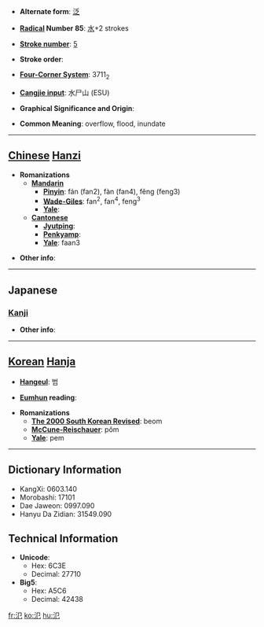 * '''Alternate form''': [[泛]]

* '''[[Wiktionary:Chinese radical index| Radical]] Number 85''': [[Wiktionary:Chinese radical index 水|水]]+2 strokes

* '''[[Wiktionary:Chinese total strokes index|Stroke number]]''': [[Wiktionary:Chinese total strokes index 5|5]]

* '''Stroke order''': 

* '''[[Wiktionary:Chinese four corner index|Four-Corner System]]''': 3711<sub>2</sub>

* '''[[Wiktionary:Chinese Cangjie index|Cangjie input]]''': 水尸山 (ESU)

* '''Graphical Significance and Origin''': 

* '''Common Meaning''': overflow, flood, inundate

----

== [[Chinese]] [[Hanzi]] ==

* '''Romanizations'''
** '''[[Mandarin]]'''
*** '''[[Pinyin]]''': fán (fan2), fàn (fan4), fěng (feng3)
*** '''[[Wade-Giles]]''': fan<sup>2</sup>, fan<sup>4</sup>, feng<sup>3</sup>
*** '''[[Yale]]''': 
** '''[[Cantonese]]'''
*** '''[[Jyutping]]''':
*** '''[[Penkyamp]]''': 
*** '''[[Yale]]''': faan3

* '''Other info''': 

----

==Japanese==
===[[Kanji]]===
{{kanji|on readings=[[はん]] (han)
|kun readings=[[ひろがる]] (hirogaru)
}}

* '''Other info''':  

----

== [[Korean]] [[Hanja]] ==

* '''[[Hangeul]]''': 범

* '''[[Eumhun]] reading''': 

* '''Romanizations'''
** '''[[The 2000 South Korean Revised Romanization|The 2000 South Korean Revised]]''': beom
** '''[[McCune-Reischauer]]''': pŏm
** '''[[Yale]]''': pem

----

== Dictionary Information ==

* KangXi: 0603.140
* Morobashi: 17101
* Dae Jaweon: 0997.090
* Hanyu Da Zidian: 31549.090

== Technical Information ==

* '''Unicode''':
** Hex: 6C3E
** Decimal: 27710
* '''Big5''':
** Hex: A5C6
** Decimal: 42438

[[fr:氾]]
[[ko:氾]]
[[hu:氾]]